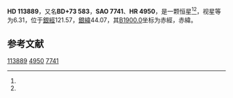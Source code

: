 {{Starbox begin
| name = HD 113889
}}
{{Starbox observe
| epoch = [[J2000.0|J2000.0]]
| constell = {{星座名待查}}<ref name=SIMBAD>{{cite web
 | url=http://simbad.u-strasbg.fr/simbad/sim-id?Ident=HR+4950
 | title=Pulsating variable Star
 | publisher=Centre de Données astronomiques de Strasbourg
 | work=SIMBAD
 | accessdate=2012-07-13
 | archive-date=2016-03-16
 | archive-url=https://web.archive.org/web/20160316074546/http://simbad.u-strasbg.fr/simbad/sim-id?Ident=HR%204950
 | dead-url=no
 }}</ref><ref name=DATA>{{cite web
 | url=http://vizier.u-strasbg.fr/viz-bin/VizieR-5?-out.add=.&-source=5050&-corr=PK=HR&-out.max=9999&HR=4950
 | title=VizieR Detailed Page
 | accessdate=2012-07-13
 | archive-date=2016-03-05
 | archive-url=https://web.archive.org/web/20160305004809/http://vizier.u-strasbg.fr/viz-bin/VizieR-5?-out.add=.&-source=5050&-corr=PK=HR&-out.max=9999&HR=4950
 | dead-url=no
 }}</ref>
| 星官 = 
| ra = {{RA|13|4|49.7}}<ref name=SIMBAD /><ref name=DATA />
| dec = {{DEC|+73|1|31}}<ref name=SIMBAD /><ref name=DATA />
| appmag_v = 6.31<ref name=SIMBAD /><ref name=DATA />
}}
{{Starbox character
| class = F0V<ref name=SIMBAD /><ref name=DATA />
| b-v = <ref name=SIMBAD /><ref name=DATA />
| u-b = <ref name=SIMBAD /><ref name=DATA />
| r-i = <ref name=SIMBAD /><ref name=DATA />
| variable = 
}}
{{Starbox astrometry
| radial_v = 
| prop_mo_ra = -16
| parallax = 0.007
| p_error =
}}
{{Starbox catalog
| names =BD+73 583，[[SAO星表|SAO]] 7741，[[HD星表|HD]] 113889，[[HR星表|HR]] 4950}}
{{Starbox reference |Simbad=HR+4950}}
{{Starbox end}}

'''HD 113889'''，又名'''BD+73 583'''，'''SAO 7741'''、'''HR 4950'''，是一颗恒星<ref name=SIMBAD /><ref name=DATA />，视星等为6.31，位于[[銀道座標系|銀經]]121.57，[[銀道座標系|銀緯]]44.07，其[[B1900.0|B1900.0]]坐标为赤經{{RA|13|1|44.2}}，赤緯{{DEC|+73|44.07|37}}。

== 参考文献 ==
{{reflist}}

{{star-stub}}

[[Category:HD和HDE天體|113889]]
[[Category:HR天體|4950]]
[[Category:SAO天體|7741]]